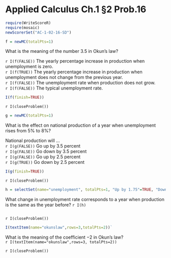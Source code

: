 Applied Calculus Ch.1 §2 Prob.16
========================================================
```r
require(WriteScoreR)
require(mosaic)
newScorerSet("AC-1-02-16-SD")
```

```r
f = newMC(totalPts=1)
```

What is the meaning of the number 3.5 in Okun's law?     

`r I(f(FALSE))` The yearly percentage increase in production when unemployment is zero.     
`r I(f(TRUE))` The yearly percentage increase in production when unemployment does not change from the previous year.     
`r I(f(FALSE))` The unemployment rate when production does not grow.     
`r I(f(FALSE))` The typical unemployment rate.

```r
I(f(finish=TRUE))
```

`r I(closeProblem())`

```r
g = newMC(totalPts=1)
```
What is the effect on national production of a year when
  unemployment rises from 5% to 8%?

National production will ...     
`r I(g(FALSE))` Go up by 3.5 percent     
`r I(g(FALSE))` Go down by 3.5 percent     
`r I(g(FALSE))` Go up by 2.5 percent     
`r I(g(TRUE))` Go down by 2.5 percent     

```r
I(g(finish=TRUE))
```

`r I(closeProblem())`

```r
h = selectSet(name="unemployment", totalPts=1, "Up by 1.75"=TRUE, "Down by 1.75"=FALSE, "Up by 3.5"=FALSE, "Down by 3.5"=FALSE)
```

What change in unemployment rate corresponds to a year when
  production is the same as the year before?
`r I(h)`  

```r
```
`r I(closeProblem())`

```r
I(textItem(name="okunslaw",rows=3,totalPts=2))`
```
What is the meaning of the coefficient $-2$ in Okun's law?     
`r I(textItem(name="okunslaw",rows=3, totalPts=2))`

`r I(closeProblem())`
